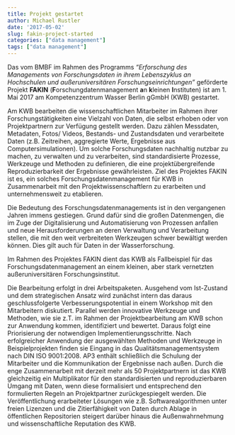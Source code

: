 ---
title: Projekt gestartet
author: Michael Rustler
date: '2017-05-02'
slug: fakin-project-started
categories: ["data management"]
tags: ["data management"]
---

Das vom BMBF im Rahmen des Programms *"Erforschung des Managements von Forschungsdaten in ihrem Lebenszyklus an Hochschulen und außeruniversitären Forschungseinrichtungen"* geförderte Projekt **FAKIN** (**F**orschungdatenmanagement 
**a**n **k**leinen **I**nstituten)  ist am 1. Mai 2017 am  Kompetenzzentrum Wasser
Berlin gGmbH (KWB) gestartet.

Am KWB bearbeiten die wissenschaftlichen Mitarbeiter im Rahmen ihrer 
Forschungstätigkeiten eine Vielzahl von Daten, die selbst erhoben oder von 
Projektpartnern zur Verfügung gestellt werden. Dazu zählen Messdaten, Metadaten, 
Fotos/ Videos, Bestands- und Zustandsdaten und verarbeitete Daten (z.B. Zeitreihen, 
aggregierte Werte, Ergebnisse aus Computersimulationen). Um solche Forschungsdaten 
nachhaltig nutzbar zu machen, zu verwalten und zu verarbeiten, sind standardisierte 
Prozesse, Werkzeuge und Methoden zu definieren, die eine projektübergreifende 
Reproduzierbarkeit der Ergebnisse gewährleisten. Ziel des Projektes FAKIN ist es, 
ein solches Forschungsdatenmanagement für KWB in Zusammenarbeit mit den
Projektwissenschaftlern zu erarbeiten und unternehmensweit zu etablieren.

Die Bedeutung des Forschungsdatenmanagements ist in den vergangenen Jahren
immens gestiegen. Grund dafür sind die großen Datenmengen, die im Zuge der
Digitalisierung und Automatisierung von Prozessen anfallen und neue
Herausforderungen an deren Verwaltung und Verarbeitung stellen, die mit den weit
verbreiteten Werkzeugen schwer bewältigt werden können. Dies gilt auch für Daten
in der Wasserforschung.

Im Rahmen des Projektes FAKIN dient das KWB als Fallbeispiel für das
Forschungsdatenmanagement an einem kleinen, aber stark vernetzten
außeruniversitären Forschungsinstitut.

Die Bearbeitung erfolgt in drei Arbeitspaketen. Ausgehend vom Ist-Zustand und
dem strategischen Ansatz wird zunächst intern das daraus geschlussfolgerte
Verbesserungspotential in einem Workshop mit den Mitarbeitern diskutiert.
Parallel werden innovative Werkzeuge und Methoden, wie sie z.T. im Rahmen der
Projektbearbeitung am KWB schon zur Anwendung kommen, identifiziert und
bewertet. Daraus folgt eine Priorisierung der notwendigen
Implementierungsschritte. Nach erfolgreicher Anwendung der ausgewählten Methoden
und Werkzeuge in Beispielprojekten finden sie Eingang in das
Qualitätsmanagementsystem nach DIN ISO 9001:2008. AP3 enthält schließlich die
Schulung der Mitarbeiter und die Kommunikation der Ergebnisse nach außen. Durch
die enge Zusammenarbeit mit derzeit mehr als 50 Projektpartnern ist das KWB
gleichzeitig ein Multiplikator für den standardisierten und reproduzierbaren
Umgang mit Daten, wenn diese formalisiert und entsprechend den formulierten
Regeln an Projektpartner zurückgespiegelt werden. Die Veröffentlichung
erarbeiteter Lösungen wie z.B. Softwarealgorithmen unter freien Lizenzen und die
Zitierfähigkeit von Daten durch Ablage in öffentlichen Repositorien steigert
darüber hinaus die Außenwahrnehmung und wissenschaftliche Reputation des KWB.
